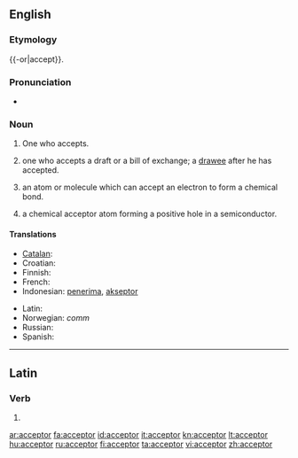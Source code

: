 ==English==

===Etymology===
{{-or|accept}}.

===Pronunciation===
* {{IPA|/əkˈsɛptə(r)/}}

===Noun===
{{en-noun}}

# One who accepts.
# {{context|In law and commerce}} one who accepts a draft or a bill of exchange; a [[drawee]] after he has accepted.
# {{chemistry}} an atom or molecule which can accept an electron to form a chemical bond.
# {{physics}} a chemical acceptor atom forming a positive hole in a semiconductor.

====Translations====
{{trans-top|one who accepts}}
* [[Catalan]]: {{t-|ca|acceptant|m|f}}
* Croatian: {{t-|hr|akceptor|m}}
* Finnish: {{t+|fi|vastaanottaja}}
* French: {{t+|fr|accepteur|m}}
* Indonesian: [[terima|penerima]], [[akseptor]]
{{trans-mid}}
* Latin: {{t-|la|acceptator}}
* Norwegian: ''comm'' {{t|no|akseptant|c}}
* Russian: {{t+|ru|акцептант|m}}
* Spanish: {{t|es|aceptador|m}}
{{trans-bottom}}

----

==Latin==

===Verb===
{{la-verb-form|acceptor}}

# {{conjugation of|accepto|acceptō|1|s|pres|pass|ind|lang=la}}

[[ar:acceptor]]
[[fa:acceptor]]
[[id:acceptor]]
[[it:acceptor]]
[[kn:acceptor]]
[[lt:acceptor]]
[[hu:acceptor]]
[[ru:acceptor]]
[[fi:acceptor]]
[[ta:acceptor]]
[[vi:acceptor]]
[[zh:acceptor]]